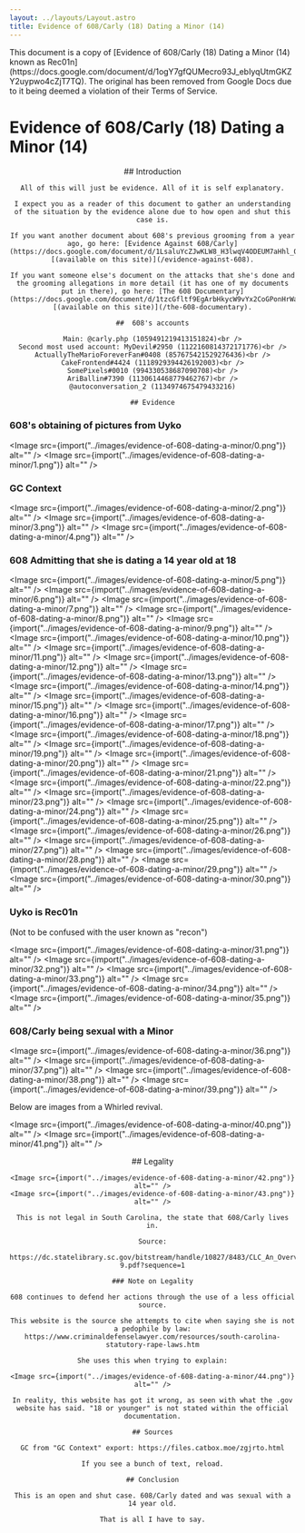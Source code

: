 ```yaml
---
layout: ../layouts/Layout.astro
title: Evidence of 608/Carly (18) Dating a Minor (14)
---
```



<div class="notification">
	This document is a copy of [Evidence of 608/Carly (18) Dating a Minor (14)
	known as
	Rec01n](https://docs.google.com/document/d/1ogY7gfQUMecro93J_ebIyqUtmGKZY2uypwo4cZjT7TQ).
	The original has been removed from Google Docs due to it being deemed a
	violation of their Terms of Service.
</div>

# Evidence of 608/Carly (18) Dating a Minor (14)

<div style="text-align:center">
	## Introduction

    All of this will just be evidence. All of it is self explanatory.

    I expect you as a reader of this document to gather an understanding of the situation by the evidence alone due to how open and shut this case is.

    If you want another document about 608's previous grooming from a year ago, go here: [Evidence Against 608/Carly](https://docs.google.com/document/d/1LsaluYcZJwKLW8_H3lwqV4ODEUM7aHhl_OAJa7oHGdo) [(available on this site)](/evidence-against-608).

    If you want someone else's document on the attacks that she's done and the grooming allegations in more detail (it has one of my documents put in there), go here: [The 608 Documentary](https://docs.google.com/document/d/1tzcGfltf9EgArbHkycW9vYx2CoGPonHrWa29d_RyIbc) [(available on this site)](/the-608-documentary).

    ##	608's accounts

    Main: @carly.php (1059491219413151824)<br />
    Second most used account: MyDevil#2950 (1122160814372171776)<br />
    ActuallyTheMarioForeverFan#0408 (857675421529276436)<br />
    CakeFrontend#4424 (1118929394426192003)<br />
    SomePixels#0010 (994330538687090708)<br />
    AriBallin#7390 (1130614468779462767)<br />
    @autoconversation_2 (1134974675479433216)

    ## Evidence

</div>

### 608's obtaining of pictures from Uyko

<Image src={import("../images/evidence-of-608-dating-a-minor/0.png")} alt="" />
<Image src={import("../images/evidence-of-608-dating-a-minor/1.png")} alt="" />

### GC Context

<Image src={import("../images/evidence-of-608-dating-a-minor/2.png")} alt="" />
<Image src={import("../images/evidence-of-608-dating-a-minor/3.png")} alt="" />
<Image src={import("../images/evidence-of-608-dating-a-minor/4.png")} alt="" />

### 608 Admitting that she is dating a 14 year old at 18

<Image src={import("../images/evidence-of-608-dating-a-minor/5.png")} alt="" />
<Image src={import("../images/evidence-of-608-dating-a-minor/6.png")} alt="" />
<Image src={import("../images/evidence-of-608-dating-a-minor/7.png")} alt="" />
<Image src={import("../images/evidence-of-608-dating-a-minor/8.png")} alt="" />
<Image src={import("../images/evidence-of-608-dating-a-minor/9.png")} alt="" />
<Image src={import("../images/evidence-of-608-dating-a-minor/10.png")} alt="" />
<Image src={import("../images/evidence-of-608-dating-a-minor/11.png")} alt="" />
<Image src={import("../images/evidence-of-608-dating-a-minor/12.png")} alt="" />
<Image src={import("../images/evidence-of-608-dating-a-minor/13.png")} alt="" />
<Image src={import("../images/evidence-of-608-dating-a-minor/14.png")} alt="" />
<Image src={import("../images/evidence-of-608-dating-a-minor/15.png")} alt="" />
<Image src={import("../images/evidence-of-608-dating-a-minor/16.png")} alt="" />
<Image src={import("../images/evidence-of-608-dating-a-minor/17.png")} alt="" />
<Image src={import("../images/evidence-of-608-dating-a-minor/18.png")} alt="" />
<Image src={import("../images/evidence-of-608-dating-a-minor/19.png")} alt="" />
<Image src={import("../images/evidence-of-608-dating-a-minor/20.png")} alt="" />
<Image src={import("../images/evidence-of-608-dating-a-minor/21.png")} alt="" />
<Image src={import("../images/evidence-of-608-dating-a-minor/22.png")} alt="" />
<Image src={import("../images/evidence-of-608-dating-a-minor/23.png")} alt="" />
<Image src={import("../images/evidence-of-608-dating-a-minor/24.png")} alt="" />
<Image src={import("../images/evidence-of-608-dating-a-minor/25.png")} alt="" />
<Image src={import("../images/evidence-of-608-dating-a-minor/26.png")} alt="" />
<Image src={import("../images/evidence-of-608-dating-a-minor/27.png")} alt="" />
<Image src={import("../images/evidence-of-608-dating-a-minor/28.png")} alt="" />
<Image src={import("../images/evidence-of-608-dating-a-minor/29.png")} alt="" />
<Image src={import("../images/evidence-of-608-dating-a-minor/30.png")} alt="" />

### Uyko is Rec01n

(Not to be confused with the user known as "recon")

<Image src={import("../images/evidence-of-608-dating-a-minor/31.png")} alt="" />
<Image src={import("../images/evidence-of-608-dating-a-minor/32.png")} alt="" />
<Image src={import("../images/evidence-of-608-dating-a-minor/33.png")} alt="" />
<Image src={import("../images/evidence-of-608-dating-a-minor/34.png")} alt="" />
<Image src={import("../images/evidence-of-608-dating-a-minor/35.png")} alt="" />

### 608/Carly being sexual with a Minor

<Image src={import("../images/evidence-of-608-dating-a-minor/36.png")} alt="" />
<Image src={import("../images/evidence-of-608-dating-a-minor/37.png")} alt="" />
<Image src={import("../images/evidence-of-608-dating-a-minor/38.png")} alt="" />
<Image src={import("../images/evidence-of-608-dating-a-minor/39.png")} alt="" />

Below are images from a Whirled revival.

<Image src={import("../images/evidence-of-608-dating-a-minor/40.png")} alt="" />
<Image src={import("../images/evidence-of-608-dating-a-minor/41.png")} alt="" />

<div style="text-align:center">
	## Legality

    <Image src={import("../images/evidence-of-608-dating-a-minor/42.png")} alt="" />
    <Image src={import("../images/evidence-of-608-dating-a-minor/43.png")} alt="" />

    This is not legal in South Carolina, the state that 608/Carly lives in.

    Source:

    https://dc.statelibrary.sc.gov/bitstream/handle/10827/8483/CLC_An_Overview_of_Sex_Offenses_2010-9.pdf?sequence=1

    ### Note on Legality

    608 continues to defend her actions through the use of a less official source.

    This website is the source she attempts to cite when saying she is not a pedophile by law: https://www.criminaldefenselawyer.com/resources/south-carolina-statutory-rape-laws.htm

    She uses this when trying to explain:

    <Image src={import("../images/evidence-of-608-dating-a-minor/44.png")} alt="" />

    In reality, this website has got it wrong, as seen with what the .gov website has said. "18 or younger" is not stated within the official documentation.

    ## Sources

    GC from "GC Context" export: https://files.catbox.moe/zgjrto.html

    If you see a bunch of text, reload.

    ## Conclusion

    This is an open and shut case. 608/Carly dated and was sexual with a 14 year old.

    That is all I have to say.

</div>
